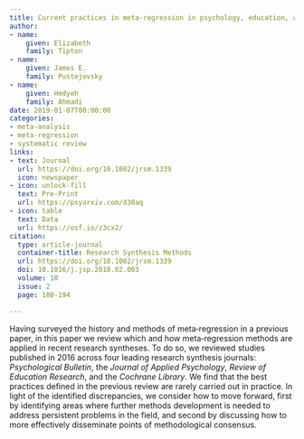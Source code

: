 ```yaml
---
title: Current practices in meta-regression in psychology, education, and medicine
author:
- name:
    given: Elizabeth
    family: Tipton
- name:
    given: James E.
    family: Pustejovsky
- name:
    given: Hedyeh
    family: Ahmadi
date: 2019-01-07T00:00:00
categories:
- meta-analysis
- meta-regression
- systematic review
links:
- text: Journal
  url: https://doi.org/10.1002/jrsm.1339
  icon: newspaper
- icon: unlock-fill
  text: Pre-Print
  url: https://psyarxiv.com/d38aq
- icon: table
  text: Data
  url: https://osf.io/z3cx2/
citation:
  type: article-journal
  container-title: Research Synthesis Methods
  url: https://doi.org/10.1002/jrsm.1339
  doi: 10.1016/j.jsp.2018.02.003
  volume: 10
  issue: 2
  page: 180-194

---
```


Having surveyed the history and methods of meta‐regression in a previous paper, in this paper we review which and how meta‐regression methods are applied in recent research syntheses. To do so, we reviewed studies published in 2016 across four leading research synthesis journals: _Psychological Bulletin_, the _Journal of Applied Psychology_, _Review of Education Research_, and the _Cochrane Library_. We find that the best practices defined in the previous review are rarely carried out in practice. In light of the identified discrepancies, we consider how to move forward, first by identifying areas where further methods development is needed to address persistent problems in the field, and second by discussing how to more effectively disseminate points of methodological consensus.

